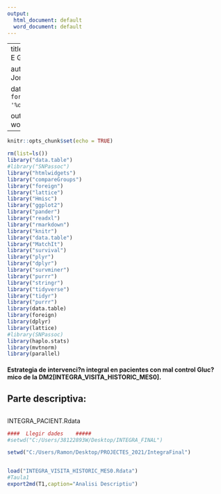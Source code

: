 ```yaml
---
output:
  html_document: default
  word_document: default
---
```


---
title: "Estudio [I N T E G R A]"





author: "Rai Puig  &  Jordi Real"

date: "`r format(Sys.time(), '%d %B, %Y')`"

output: word_document
---

```r
knitr::opts_chunk$set(echo = TRUE)

rm(list=ls())
library("data.table")
#library("SNPassoc")
library("htmlwidgets")
library("compareGroups")
library("foreign")
library("lattice")
library("Hmisc")
library("ggplot2")
library("pander")
library("readxl")
library("rmarkdown")
library("knitr")
library("data.table")
library("MatchIt")
library("survival")
library("plyr")
library("dplyr")
library("survminer")
library("purrr")
library("stringr")
library("tidyverse")
library("tidyr")
library("purrr")
library(data.table)
library(foreign)
library(dplyr)
library(lattice)
#library(SNPassoc)
library(haplo.stats)
library(mvtnorm)
library(parallel)
```

#### Estrategia de intervenci?n integral en pacientes con mal control Gluc?mico de la DM2[INTEGRA_VISITA_HISTORIC_MES0]. 

## 

## Parte descriptiva:

##

INTEGRA_PACIENT.Rdata

```r
####  Llegir dades    #####
#setwd("C:/Users/38122893W/Desktop/INTEGRA_FINAL")

setwd("C:/Users/Ramon/Desktop/PROJECTES_2021/IntegraFinal")


load("INTEGRA_VISITA_HISTORIC_MES0.Rdata")
#Taula1
export2md(T1,caption="Analisi Descriptiu")



```



